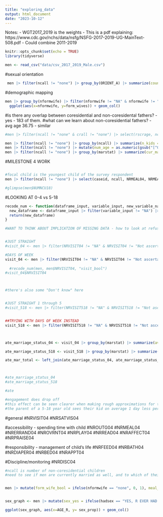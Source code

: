 ```yaml
---
title: "exploring_data"
output: html_document
date: "2023-10-12"
---
```


Notes:
- WGT2017_2019 is the weights
- This is a pdf explaining: https://www.cdc.gov/nchs/data/nsfg/NSFG-2017-2019-UG-MainText-508.pdf
- Could combine 2011-2019


```r
knitr::opts_chunk$set(echo = TRUE)
library(tidyverse)
```

```r

men <- read_csv("data/csv_2017_2019_Male.csv")

```
#sexual orientation
```r
 men |> filter(ncall != "none") |> group_by(ORIENT_A) |> summarize(count = n())
```

#demographic mapping
```r
men |> group_by(nformwife) |> filter(nformwife != "NA" & nformwife != "none") |> summarize(form_wives = n()) |>
  ggplot(aes(x=nformwife, y=form_wives)) + geom_col()

```

#is there any overlap between coresidential and non-coresidental fathers? - yes - 183 of them.
#what can we learn about non-coresidential fathers? - avg age 36.75 - similar 

```r
#men |> filter(ncall != "none" & crall != "none") |> select(rscrage, ncall, crall)

men |> filter(ncall != "none") |> group_by(ncall) |> summarize(n_kids = n())
men |> filter(ncall != "none") |> mutate(num_age = as.numeric(gsub("[^0-9]", "", AGE_A))) |> summarize(avg_age = mean(num_age, na.rm = TRUE))
men |> filter(ncall != "none") |> group_by(marstat) |> summarize(cur_mar = n()) |> ggplot(aes(y=marstat, x=cur_mar)) + geom_col()


```

#MILESTONE 4 WORK

```r


```

```r
#focal child is the youngest child of the survey respondent
men |> filter(ncall != "none") |> select(caseid, ncall, NRMEAL04, NRMEAL518)

#glimpse(men$NUMNCU18)

```


#LOOKING AT 0-4 vs 5-18
```r



recode_num <- function(dataframe_input, variable_input, new_variable_name) {
  new_dataframe <- dataframe_input |> filter(variable_input != "NA") |> mutate(new_variable_name = case_when(variable_input == "Not at all" ~ 1, variable_input == "Less than once a week" ~ 2, variable_input == "About once a week" ~ 3, variable_input == "Several times a week" ~ 4, variable_input == "Every day (at least once a day)" ~ 5))
  return(new_dataframe)
}

#WANT TO THINK ABOUT IMPLICATION OF MISSING DATA - how to look at refused answers? Or if there is a way to infer the rest of the NA answers? What about not ascertained?


#JUST STRAIGHT
#visit_04 <- men |> filter(NRVISIT04 != "NA" & NRVISIT04 != "Not ascertained") |> mutate(visit_bool_04 = case_when(NRVISIT04 == "Not at all" ~ 1, NRVISIT04 == "Less than once a week" ~ 2, NRVISIT04 == "About once a week" ~ 3, NRVISIT04 == "Several times a week" ~ 4, NRVISIT04 == "Every day (at least once a day)" ~ 5))

#DAYS OF WEEK
visit_04 <- men |> filter(NRVISIT04 != "NA" & NRVISIT04 != "Not ascertained") |> mutate(visit_bool_04 = case_when(NRVISIT04 == "Not at all" ~ 0, NRVISIT04 == "Less than once a week" ~ 0.5, NRVISIT04 == "About once a week" ~ 1, NRVISIT04 == "Several times a week" ~ 3, NRVISIT04 == "Every day (at least once a day)" ~ 7))
  
  #recode_num(men, men$NRVISIT04, "visit_bool")
#visit_04$NRVISIT04




```

```r

#there's also some "Don't know" here


#JUST STRAIGHT 1 through 5
#visit_518 <- men |> filter(NRVISIT518 != "NA" & NRVISIT518 != "Not ascertained" & NRVISIT518 != "Don't know") |> mutate(visit_bool_518 = case_when(NRVISIT518 == "Not at all" ~ 1, NRVISIT518 == "Less than once a week" ~ 2, NRVISIT518 == "About once a week" ~ 3, NRVISIT518 == "Several times a week" ~ 4, NRVISIT518 == "Every day (at least once a day)" ~ 5))


##TRYING WITH DAYS OF WEEK INSTEAD
visit_518 <- men |> filter(NRVISIT518 != "NA" & NRVISIT518 != "Not ascertained" & NRVISIT518 != "Don't know") |> mutate(visit_bool_518 = case_when(NRVISIT518 == "Not at all" ~ 0, NRVISIT518 == "Less than once a week" ~ 0.5, NRVISIT518 == "About once a week" ~ 1, NRVISIT518 == "Several times a week" ~ 3, NRVISIT518 == "Every day (at least once a day)" ~ 7))



ate_marriage_status_04 <- visit_04 |> group_by(marstat) |> summarize(avg_visits_04 = mean(visit_bool_04)) |> filter(marstat == "Divorced or annulled" | marstat == "Never been married")

ate_marriage_status_518 <- visit_518 |> group_by(marstat) |> summarize(avg_visits_518 = mean(visit_bool_518)) |> filter(marstat == "Divorced or annulled" | marstat == "Never been married")

ate_mar_total <- left_join(ate_marriage_status_04, ate_marriage_status_518)



#ate_marriage_status_04
#ate_marriage_status_518

#ate

#engagement does drop off
#this effect can be seen clearer when making rough approximations for the number of days that somebody would be seeing their kids. 
#the parent of a 5-18 year old sees their kid on average 1 day less per week than the non-coresidential parent of a 0-4 year old. 

```


#general
#NRVISIT04
#NRSATVIS04

#accessibility - spending time with child
#NROUTG04
#NRMEAL04
#NRERRAND04
#NROVRNT04
#NRPLAY04
#NRREAD04
#NRAFFECT04
#NRPRAISE04

#responsibility - management of child's life
#NRFEED04
#NRBATH04
#NRDIAPER04
#NRBED04
#NRAPPT04

#Discipline/monitoring
#NRDISC04




```r
#ncall is number of non-coresidential children
#need to see if men are currently married as well, and to which of their wives the kids belong


men |> mutate(form_wife_bool = ifelse(nformwife == "none", 0, 1), meal_scale = case_when(NRMEAL04 == "Not at all" ~ 1, NRMEAL04 == "Less than once a week" ~ 2, NRMEAL04 == "About once a week" ~ 3, NRMEAL04 == "Several times a week " ~ 4,NRMEAL04 == "Every day (at least once a day)" ~ 5)) |> group_by(form_wife_bool) |> summarize(mean_meal = mean(meal_scale, na.rm = TRUE))



```


```r

sex_graph <- men |> mutate(sex_yes = ifelse(hadsex == "YES, R EVER HAD INTERCOURSE", 1, 0))|>group_by(AGE_R) |>  summarize(sex_prop = mean(sex_yes, na.rm = TRUE))

ggplot(sex_graph, aes(x=AGE_R, y= sex_prop)) + geom_col()

```

